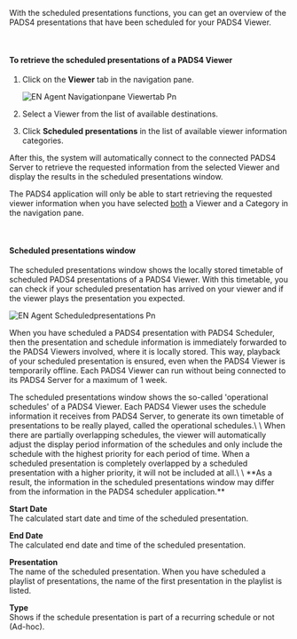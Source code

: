 With the scheduled presentations functions, you can get an overview of the PADS4 presentations that have been scheduled for your PADS4 Viewer.

 

#### **To retrieve the scheduled presentations of a PADS4 Viewer**

1. Click on the **Viewer** tab in the navigation pane.

   ![EN Agent Navigationpane Viewertab Pn](/images/digital-signage/windows-applications/agent/remote-management-and-monitoring/EN-Agent-Navigationpane-Viewertab.png)
2. Select a Viewer from the list of available destinations.
3. Click **Scheduled presentations** in the list of available viewer information categories.

After this, the system will automatically connect to the connected PADS4 Server to retrieve the requested information from the selected Viewer and display the results in the scheduled presentations window.

<Warning>
  The PADS4 application will only be able to start retrieving the requested viewer information when you have selected <u>both</u> a Viewer and a Category in the navigation pane.
</Warning>

 

#### **Scheduled presentations window**

The scheduled presentations window shows the locally stored timetable of scheduled PADS4 presentations of a PADS4 Viewer. With this timetable, you can check if your scheduled presentation has arrived on your viewer and if the viewer plays the presentation you expected.

![EN Agent Scheduledpresentations Pn](/images/digital-signage/windows-applications/agent/remote-management-and-monitoring/EN-Agent-Scheduledpresentations.png)

When you have scheduled a PADS4 presentation with PADS4 Scheduler, then the presentation and schedule information is immediately forwarded to the PADS4 Viewers involved, where it is locally stored. This way, playback of your scheduled presentation is ensured, even when the PADS4 Viewer is temporarily offline. Each PADS4 Viewer can run without being connected to its PADS4 Server for a maximum of 1 week.

<Warning>
  The scheduled presentations window shows the so-called 'operational schedules' of a PADS4 Viewer. Each PADS4 Viewer uses the schedule information it receives from PADS4 Server, to generate its own timetable of presentations to be really played, called the operational schedules.\
  \
  When there are partially overlapping schedules, the viewer will automatically adjust the display period information of the schedules and only include the schedule with the highest priority for each period of time. When a scheduled presentation is completely overlapped by a scheduled presentation with a higher priority, it will not be included at all.\
  \
  **As a result, the information in the scheduled presentations window may differ from the information in the PADS4 scheduler application.**
</Warning>

**Start Date**\
The calculated start date and time of the scheduled presentation.

**End Date**\
The calculated end date and time of the scheduled presentation.

**Presentation**\
The name of the scheduled presentation. When you have scheduled a playlist of presentations, the name of the first presentation in the playlist is listed.

**Type**\
Shows if the schedule presentation is part of a recurring schedule or not (Ad-hoc).